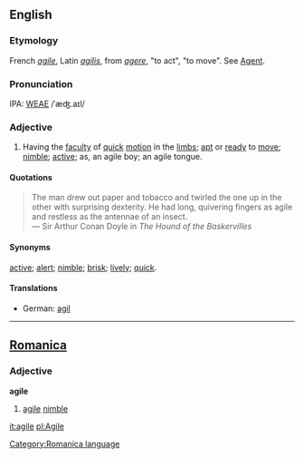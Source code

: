 ==English==
===Etymology===
French ''[[agile]]'', Latin ''[[agilis]]'', from ''[[agere]]'', "to act", "to move".  See  [[Agent]].

===Pronunciation===
IPA: [[WEAE]] /ˈæʤ.aɪl/

===Adjective===
# Having the [[faculty]] of [[quick]] [[motion]] in the [[limb]]s; [[apt]] or [[ready]]  to [[move]]; [[nimble]]; [[active]]; as, an agile boy; an agile tongue.

====Quotations====
<blockquote>
The man drew out paper and tobacco and twirled the one up in the other with surprising dexterity.  He had long, quivering fingers as agile and restless as the antennae of an insect.
<BR>&mdash; Sir Arthur Conan Doyle in ''The Hound of the Baskervilles''
</blockquote>

====Synonyms====
[[active]]; [[alert]]; [[nimble]]; [[brisk]]; [[lively]]; [[quick]].

====Translations====
*German: [[agil]]

----

==[[Romanica]]==
[[Category:Romanica language]]
===Adjective===
<b>agile</b>
#[[agile]] [[nimble]]

[[it:agile]]
[[pl:Agile]]